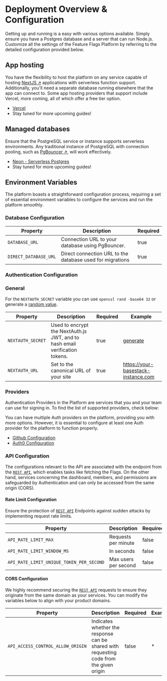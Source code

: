 
# Deployment Overview & Configuration

Getting up and running is a easy with various options available. Simply ensure you have a Postgres database and a server that can run Node.js. Customize all the settings of the Feature Flags Platform by referring to the detailed configuration provided below.

## App hosting

You have the flexibility to host the platform on any service capable of hosting [NextJS ↗](https://nextjs.org/) applications with serverless function support. Additionally, you'll need a separate database running elsewhere that the app can connect to. Some app hosting providers that support include Vercel, more coming, all of which offer a free tier option.

- [Vercel](/feature-flags/deployment/deploy-vercel)
- Stay tuned for more upcoming guides!

## Managed databases

Ensure that the PostgreSQL service or instance supports serverless environments. Any traditional instance of PostgreSQL with connection pooling, such as [PgBouncer ↗](https://www.pgbouncer.org/), will work effectively.

- [Neon - Serverless Postgres](/feature-flags/guides/database/neon)
- Stay tuned for more upcoming guides!

## Environment Variables

The platform boasts a straightforward configuration process, requiring a set of essential environment variables to configure the services and run the platform smoothly.

### Database Configuration

| Property              | Description                                               | Required |
| --------------------- | --------------------------------------------------------- | -------- |
| `DATABASE_URL`        | Connection URL to your database using PgBouncer.          | true     |
| `DIRECT_DATABASE_URL` | Direct connection URL to the database used for migrations | true     |

### Authentication Configuration

### General

For the `NEXTAUTH_SECRET` variable you can use `openssl rand -base64 32` or generate a [random value](https://generate-secret.vercel.app/32).

| Property          | Description                                                                 | Required | Example                                           |
| ----------------- | --------------------------------------------------------------------------- | -------- | ------------------------------------------------- |
| `NEXTAUTH_SECRET` | Used to encrypt the NextAuth.js JWT, and to hash email verification tokens. | true     | [generate](https://generate-secret.vercel.app/32) |
| `NEXTAUTH_URL`    | Set to the canonical URL of your site                                       | true     | https://your-basestack-instance.com               |

### Providers

Authentication Providers in the Platform are services that you and your team can use for signing in. To find the list of supported providers, check below:

<Callout type="info" emoji="ℹ️">
  You can have multiple Auth providers on the platform, providing you with more
  options. However, it is essential to configure at least one Auth provider for
  the platform to function properly.
</Callout>

- [Github Configuration](/feature-flags/guides/authentication/github-config)
- [Auth0 Configuration](/feature-flags/guides/authentication/auth0-config)

### API Configuration

The configurations relevant to the API are associated with the endpoint from the [`REST API`](/feature-flags/sdks/rest-api), which enables tasks like fetching the Flags. On the other hand, services concerning the dashboard, members, and permissions are safeguarded by Authentication and can only be accessed from the same origin (CORS).

#### Rate Limit Configuration

Ensure the protection of [`REST API`](/feature-flags/sdks/rest-api) Endpoints against sudden attacks by implementing request rate limits.

| Property                                 | Description          | Required | Example  |
| ---------------------------------------- | -------------------- | -------- | -------- |
| `API_RATE_LIMIT_MAX`                     | Requests per minute  | false    | 60       |
| `API_RATE_LIMIT_WINDOW_MS`               | In seconds           | false    | 60\*1000 |
| `API_RATE_LIMIT_UNIQUE_TOKEN_PER_SECOND` | Max users per second | false    | 1000     |

#### CORS Configuration

We highly recommend securing the [`REST API`](/feature-flags/sdks/rest-api) requests to ensure they originate from the same domain as your services. You can modify the variables below to align with your product domains.

| Property                          | Description                                                                             | Required | Example |
| --------------------------------- | --------------------------------------------------------------------------------------- | -------- | ------- |
| `API_ACCESS_CONTROL_ALLOW_ORIGIN` | Indicates whether the response can be shared with requesting code from the given origin | false    | \*      |
